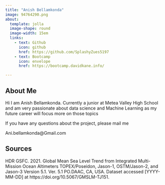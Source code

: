 ```yaml
---
title: "Anish Bellamkonda"
image: 94764290.png
about:
  template: jolla
  image-shape: round
  image-width: 15em
  links: 
    - text: Github
      icon: github
      href: https://github.com/SplashyZues5197
    - text: Bootcamp
      icon: envelope
      href: https://bootcamp.davidkane.info/

---
```


## About Me

Hi I am Anish Bellamkonda.
Currently a junior at Metea Valley High School and am very passionate about data science and Machine Learning as my future career will focus more on those topics

If you have any questions about the project, please mail me

Ani.bellamkonda@Gmail.com


## Sources
HDR GSFC. 2021. Global Mean Sea Level Trend from Integrated Multi-Mission Ocean Altimeters TOPEX/Poseidon, Jason-1, OSTM/Jason-2, and Jason-3 Version 5.1. Ver. 5.1 PO.DAAC, CA, USA. Dataset accessed [YYYY-MM-DD] at https://doi.org/10.5067/GMSLM-TJ151.

  


